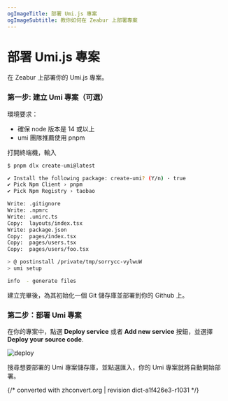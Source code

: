 ```yaml
---
ogImageTitle: 部署 Umi.js 專案
ogImageSubtitle: 教你如何在 Zeabur 上部署專案
---
```


# 部署 Umi.js 專案

在 Zeabur 上部署你的 Umi.js 專案。

### 第一步: 建立 Umi 專案（可選）

環境要求：

- 確保 node 版本是 14 或以上
- umi 團隊推薦使用 pnpm

打開終端機，輸入

```bash
$ pnpm dlx create-umi@latest

✔ Install the following package: create-umi? (Y/n) · true
✔ Pick Npm Client › pnpm
✔ Pick Npm Registry › taobao

Write: .gitignore
Write: .npmrc
Write: .umirc.ts
Copy:  layouts/index.tsx
Write: package.json
Copy:  pages/index.tsx
Copy:  pages/users.tsx
Copy:  pages/users/foo.tsx

> @ postinstall /private/tmp/sorrycc-vylwuW
> umi setup

info  - generate files
```

建立完畢後，為其初始化一個 Git 儲存庫並部署到你的 Github 上。

### 第二步：部署 Umi 專案

在你的專案中，點選 **Deploy service** 或者 **Add new service** 按鈕，並選擇 **Deploy your source code**.

![deploy](/framework/deploy.png)

搜尋想要部署的 Umi 專案儲存庫，並點選匯入，你的 Umi 專案就將自動開始部署。

{/* converted with zhconvert.org | revision dict-a1f426e3-r1031 */}